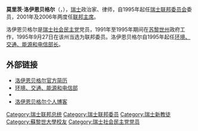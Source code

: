 {{noteTA
|1=zh-tw:魯文柏格;zh-hans:洛伊恩贝格尔;zh-hant:洛伊恩貝格爾;
|2=zh-hans:莫里茨;zh-hant:莫里茨;zh-tw:莫里茲;
}}
{{Infobox Politician
| name                = 莫里茨·洛伊恩贝格尔<br>{{lang|de|Moritz Leuenberger}}
| image               = Moritz_Leuenberger,_2010.jpg
| imagesize           = 250px
| smallimage          = 
| caption             = 
| office = [[瑞士联邦主席|瑞士联邦主席]] 
| term_start = 2001年1月1日
| term_end  = 2001年12月31日
| predecessor  = [[阿道夫·奥吉|阿道夫·奥吉]]
| successor = [[卡斯帕·维利热|卡斯帕·维利热]]
| office2= [[瑞士联邦主席|瑞士联邦主席]] 
| term_start2         = 2006年1月1日
| term_end2       = 2006年12月31日
| predecessor2        = [[萨穆埃尔·施密德|萨穆埃尔·施密德]]
| successor2  = [[米舍利娜·卡尔米-雷伊|米舍利娜·卡尔米-雷伊]]
| birth_date          = {{birth date and age|1946|09|21}}
| birth_place         = [[瑞士|瑞士]][[比尔_(瑞士)|比尔]]
| death_date          = 
| death_place         = 
| constituency        = 
| party               = [[瑞士社会民主党|瑞士社会民主党]]
| spouse              = Gret Loewensberg
| profession          = 
| religion            = 
| signature           = 
| footnotes           = 
}}
'''莫里茨·洛伊恩贝格尔'''（'''{{lang|de|Moritz Leuenberger}}'''，{{bd|1946年|9月21日|catIdx=L}}），[[瑞士|瑞士]]政治家、律师，自1995年起任[[瑞士联邦委员会|瑞士联邦委员会]]委员，2001年及2006年两度任[[瑞士联邦主席|联邦主席]]。

洛伊恩贝格尔是[[瑞士社会民主党|瑞士社会民主党]]党员，1991年至1995年期间在[[苏黎世州|苏黎世州]]政府工作，1995年9月27日在该州当选为联邦委员。洛伊恩贝格尔自1995年起任[[瑞士环境、交通、能源和电信部|环境、交通、能源和电信部长]]。

==外部链接==
*[https://web.archive.org/web/20071102121414/http://www.admin.ch/ch/e/cf/br/106.html 洛伊恩贝格尔官方简历]
*[https://web.archive.org/web/20070322053000/http://www.uvek.admin.ch/org/vorsteher/00481/index.html/?lang=en 环境、交通、能源和电信部]
*{{HDS|33679}}
* [https://web.archive.org/web/20070316101603/http://moritzleuenberger.blueblog.ch/ 洛伊恩贝格尔个人博客]

{{start box}}
{{succession box | [[阿道夫·奥吉|阿道夫·奥吉]] | 现任| [[瑞士联邦委员会|瑞士联邦委员]] | 1995年－}}
{{succession box | [[阿道夫·奥吉|阿道夫·奥吉]] | [[卡斯帕·维利热|卡斯帕·维利热]]|[[瑞士联邦主席|瑞士联邦主席]]|2001年}}
{{succession box | [[萨穆埃尔·施密德|萨穆埃尔·施密德]]| [[米舍利娜·卡尔米-雷伊|米舍利娜·卡尔米-雷伊]]|[[瑞士联邦主席|瑞士联邦主席]]|2006年}}
{{end box}}
{{瑞士联邦委员}}

{{Authority control}}
{{DEFAULTSORT:Leuenberger, Moritz}}
[[Category:瑞士联邦总统|Category:瑞士联邦总统]]
[[Category:瑞士联邦委员|Category:瑞士联邦委员]]
[[Category:瑞士新教徒|Category:瑞士新教徒]]
[[Category:蘇黎世大學校友|Category:蘇黎世大學校友]]
[[Category:瑞士社会民主党党员|Category:瑞士社会民主党党员]]